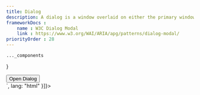 ```yaml
---
title: Dialog
description: A dialog is a window overlaid on either the primary window or another dialog window. Windows under a modal dialog are inert.
frameworkDocs : 
    name : W3C Dialog Modal
    link : https://www.w3.org/WAI/ARIA/apg/patterns/dialog-modal/
priorityOrder : 28
---
```



    ..._components
}

<div className="space-y-20">
    <PreviewBlock codeBlocks={
              [{
            code:`<div>
    <button data-dialog-trigger="dialog1" class="btn sz-md variant-outlined">
        <span class="btn-label">Open Dialog</span>
    </button>
    <dialog class="shadow-xl size-fit p-8 m-auto max-w-lg card variant-outlined origin-bottom" role="dialog" id="dialog1" aria-labelledby="dialog1_label">
        <h2 id="dialog1_label" class="text-title font-medium">Add Delivery Address</h2>
        <p class="text-body text-sm mt-2">The refund will be reflected in the customer’s bank account 2 to 3 business days after processing.</p>
        

        <form action="post" id="userAddress" class="mt-6">
            <div data-shade="950" class="field">
                <label class="text-title font-medium text-sm" for="address">Address</label>
                <input type='text' id="address" placeholder="Lubumbashi" required class="input variant-mixed sz-md rounded-btn"/>
            </div>
        </form>
        
        <div class="mt-8 flex justify-end gap-3">
            <button data-dialog-close class="btn sz-sm variant-outlined">
                <span class="btn-label">Cancel</span>
            </button>
            <button class="btn sz-sm variant-primary" type="submit" form="userAddress">
                <span class="btn-label">Save</span>
            </button>
        </div>
    </dialog>
</div>`,
              lang: "html"
          }]}>
        <Dialog />
    </PreviewBlock>
<div>
        ## Installation
        <div className="space-y-12">
            <div>
                ### 1. Add Component TS
            
                Copy paste the following in a `.ts` file
            
                <CodeSnippet
                lang="js"
                client:visible
                code={`document.addEventListener('DOMContentLoad', () => {
    const dialogTriggers = document.querySelectorAll('[data-dialog-trigger]') as NodeListOf<HTMLButtonElement>;

    dialogTriggers.forEach((dialogTrigger) => {
        const dialogId = dialogTrigger.getAttribute('data-dialog-trigger') as string;

        if (!dialogId) {
            console.error('Dialog trigger is missing a valid "data-dialog-trigger" attribute.');
            return; 
        }

        const dialog = document.getElementById(dialogId) as HTMLDialogElement | null;

        if (!dialog) {
            console.error(\`Dialog with ID "\${dialogId}" not found.\`);
            return; 
        }

        const dialogClose = dialog.querySelector('[data-dialog-close]') as HTMLButtonElement | null;

        if (!dialogClose) {
            console.error(\`Close button not found in dialog with ID "\${dialogId}".\`);
            return; 
        }

        dialogTrigger.addEventListener('click', () => dialog.showModal());
        dialogClose.addEventListener('click', () => dialog.close());
    });
});`}
                />
            </div>

            <div>
                ### 2. Add Css for animation

                Copy and paste the following css in your main `css` file 

                <CodeSnippet
                    lang="css"
                    client:visible
                    code={`dialog[open]{
    opacity: 1;
    transform: scale(1);
}

dialog{
    opacity: 0;
    transform: scale(0.9);
    transition:
        opacity 0.1s ease-out,
        transform 0.1s ease-out allow-discrete,
        overlay 0.1s ease-out allow-discrete,
        display 0.1s ease-out allow-discrete;
}

@starting-style {
    dialog[open] {
        opacity: 0;
        transform: scale(0.9);
    }
}

dialog::backdrop{
    background-color: rgb(0 0 0 / 0%);
    transition:
        display 0.1s allow-discrete,
        overlay 0.1s allow-discrete,
        background-color 0.1s;
}

dialog[open]::backdrop {
    background-color: var(--overlay-bg);
}

@starting-style {
    dialog[open]::backdrop {
        background-color: rgb(0 0 0 / 0%);
    }
}`} />
            </div>
        </div>
    </div>

    <PreviewBlock codeBlocks={
        [{
            code:`<div>
    <button data-dialog-trigger="dialog2" class="btn sz-md variant-outlined">
        <span class="btn-label">Open Dialog</span>
    </button>
    <dialog class="shadow-xl size-fit m-auto max-w-md w-full card variant-outlined origin-bottom" role="dialog" id="dialog2" aria-labelledby="dialog2_label">
        <h2 id="dialog2_label" class="text-title font-medium">Edit Repository</h2>
        <p class="text-body text-sm mt-2">Edit repository details</p>

        <hr class="border-dashed my-4" />
        
        <form action="post" id="repoEdit" class="space-y-6">
            <div class="field">
                <label class="text-title" for="url">Website</label>
                <input type='url' id="url" required class="input variant-mixed sz-md"/>
                <span class="inline-block text-sm text-caption">Input description</span>
            </div>
            <div class="field">
                <label class="text-title" for="desc">Description</label>
                <textarea class="textarea variant-mixed sz-md" id="desc" rows="3" >Highly customizable components for crafting modern, personalized websites and applications.
                </textarea>
            </div>
            <div data-shade="glassy" class="space-y-3">
                <div class="field">
                    <div class="grid items-center gap-x-3 gap-y-1 [grid-template-columns:auto_1fr]">
                        <label for="c1" class="checkbox group">
                            <input checked class="peer" type="checkbox" id="c1" name="checkbox1"  />
                            <svg class="checkbox-icon" xmlns="http://www.w3.org/2000/svg" width="24" height="24" viewBox="0 0 24 24" fill="none" stroke="currentColor" stroke-width="3" stroke-linecap="round" stroke-linejoin="round" style="pointer-events: none;"><path d="M20 6 9 17l-5-5"></path></svg>
                        </label>
                        <label for="c1" class="block text-title select-none">Releases</label>
                    </div>
                </div>
                <div class="field">
                    <div class="grid items-center gap-x-3 gap-y-1 [grid-template-columns:auto_1fr]">
                        <label for="c2" class="checkbox group">
                            <input class="peer" type="checkbox" id="c2" name="checkbox1"  />
                            <svg class="checkbox-icon" xmlns="http://www.w3.org/2000/svg" width="24" height="24" viewBox="0 0 24 24" fill="none" stroke="currentColor" stroke-width="3" stroke-linecap="round" stroke-linejoin="round" style="pointer-events: none;"><path d="M20 6 9 17l-5-5"></path></svg>
                        </label>
                        <label for="c2" class="block text-title select-none">Packages</label>
                    </div>
                </div>
                <div class="field">
                    <div class="grid items-center gap-x-3 gap-y-1 [grid-template-columns:auto_1fr]">
                        <label for="c3" class="checkbox group">
                            <input class="peer" type="checkbox" id="c3" name="checkbox1"  />
                            <svg class="checkbox-icon" xmlns="http://www.w3.org/2000/svg" width="24" height="24" viewBox="0 0 24 24" fill="none" stroke="currentColor" stroke-width="3" stroke-linecap="round" stroke-linejoin="round" style="pointer-events: none;"><path d="M20 6 9 17l-5-5"></path></svg>
                        </label>
                        <label for="c3" class="block text-title select-none">Environments</label>
                    </div>
                </div>
            </div>
        </form>
        
        <div class="-mx-8 px-8 pt-6 border-t mt-8 flex justify-end gap-3">
            <button data-dialog-close class="btn sz-sm variant-outlined">
                <span class="btn-label">Cancel</span>
            </button>
            <button class="btn sz-sm variant-primary" type="submit" form="repoEdit">
                <span class="btn-label">Save changes</span>
            </button>
        </div>
    </dialog>
</div>`,
              lang: "html"
          }]}>
        <Dialog2 />
    </PreviewBlock>
</div>